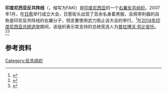{{expand|time=2016-01-30T11:34:37+00:00}}
'''印度尼西亚反共阵线'''（{{lang-id|Front Anti Komunis Indonesia}}，缩写为FAKI）是[[印度尼西亚|印度尼西亚]]的一个[[右翼|右翼]][[反共|反共]][[组织|组织]]。2007年1月，{{link-id|民族解放团结党|Partai Persatuan Pembebasan Nasional}}在[[日惹|日惹]]举行成立大会，日惹街头出现了百余名身着黑服，且佩带利器的自称是印尼反共阵线的右翼分子，恫言要使用武力阻止该大会的举行。<ref>{{Cite web |url = http://archive.kwongwah.com.my/kwyp_news/news_show_old.asp?n=81031&rlt=1&cls=108&txt=2007/4/8/yl200748_81031 |title = 笼罩在反共阴影下的印尼民主 |author = 朱进佳 |date = 2007-04-08 |publisher = [[光华日报|光华日报]] |language = 中文 |accessdate = 2016年1月30日 |quote =  |archive-date = 2018-03-03 |archive-url = https://web.archive.org/web/20180303225443/http://archive.kwongwah.com.my/kwyp_news/news_show_old.asp?n=81031&rlt=1&cls=108&txt=2007%2F4%2F8%2Fyl200748_81031 |dead-url = no }}</ref>在[[2014年印度尼西亚总统选举|2014年印度尼西亚总统选举]]期间，该组织表示其支持的总统竞选人为[[普拉博沃·苏比安托|普拉博沃·苏比安托]]。<ref>{{cite web|url=http://www.tempo.co/read/news/2014/04/23/269572694/prabowo-didukung-front-anti-komunis-indonesia|title=Prabowo Didukung Front Anti Komunis Indonesia|authors=Anang Zakaria|publisher=Tempo.co|language=id|date=2014年4月23日|accessdate=2015年7月25日|archive-date=2016年3月5日|archive-url=https://web.archive.org/web/20160305200334/http://www.tempo.co/read/news/2014/04/23/269572694/prabowo-didukung-front-anti-komunis-indonesia|dead-url=no}}</ref><ref>{{cite web|url=http://www.merdeka.com/politik/front-anti-komunis-indonesia-dukung-prabowo.html|title=Front Anti-Komunis Indonesia dukung Prabowo|authors=Angga Yudha Pratomo|publisher=Merdeka.com|language=id|date=2014年4月24日|accessdate=2015年7月25日|archive-date=2017年9月22日|archive-url=https://web.archive.org/web/20170922051324/https://www.merdeka.com/politik/front-anti-komunis-indonesia-dukung-prabowo.html|dead-url=no}}</ref>
==参考资料==
{{reflist}}

{{Indonesia-stub}}
{{Organization-stub}}

[[Category:反共组织|Category:反共组织]]